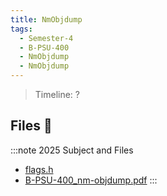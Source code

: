 ```yaml
---
title: NmObjdump
tags:
  - Semester-4
  - B-PSU-400
  - NmObjdump
  - NmObjdump
---
```

> Timeline: ?


## Files 📂

:::note 2025 Subject and Files
- [flags.h](https://github.com/Studio-17/Epitech-Subjects/raw/main/Semester-4/B-PSU-400/NmObjdump/NmObjdump/flags.h)
- [B-PSU-400_nm-objdump.pdf](https://github.com/Studio-17/Epitech-Subjects/raw/main/Semester-4/B-PSU-400/NmObjdump/NmObjdump/B-PSU-400_nm-objdump.pdf)
:::

